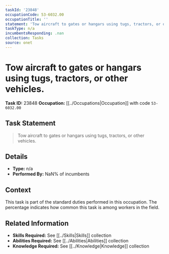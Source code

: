 ```yaml
---
taskId: '23848'
occupationCode: 53-6032.00
occupationTitle: ''
statement: 'Tow aircraft to gates or hangars using tugs, tractors, or other vehicles.'
taskType: n/a
incumbentsResponding: .nan
collection: Tasks
source: onet
---
```

# Tow aircraft to gates or hangars using tugs, tractors, or other vehicles.

**Task ID:** 23848
**Occupation:** [[../Occupations|Occupation]] with code `53-6032.00`

## Task Statement

> Tow aircraft to gates or hangars using tugs, tractors, or other vehicles.

## Details

- **Type:** n/a
- **Performed By:** NaN% of incumbents

## Context

This task is part of the standard duties performed in this occupation. The percentage indicates how common this task is among workers in the field.

## Related Information

- **Skills Required:** See [[../Skills|Skills]] collection
- **Abilities Required:** See [[../Abilities|Abilities]] collection
- **Knowledge Required:** See [[../Knowledge|Knowledge]] collection
